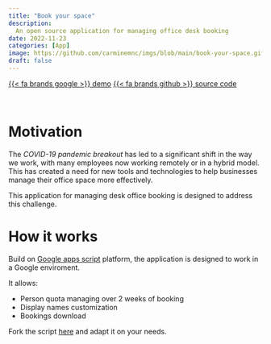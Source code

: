 ```yaml
---
title: "Book your space"
description: 
  An open source application for managing office desk booking  
date: 2022-11-23
categories: [App]
image: https://github.com/carminemnc/imgs/blob/main/book-your-space.gif?raw=true
draft: false
---
```


<style>
  body {
    background-image: url("../../imgs/articles_background.png");
    background-size: cover;
    background-position: center;
    background-attachment: fixed;
    background-repeat: no-repeat;
  }
</style>

[{{< fa brands google >}} demo](https://script.google.com/macros/s/AKfycbw7IDvU8-UN427sO_u5RLYf8kSGlOolFlrlPA_dk1Ha4H2MgACJn8H8j79t_YfKS1sJ/exec){.btn} [{{< fa brands github >}} source code](https://github.com/carminemnc/book-your-space){.btn}

<br>

# Motivation 

The *COVID-19 pandemic breakout* has led to a significant shift in the way we work, with many employees now working remotely or in a hybrid model. This has created a need for new tools and technologies to help businesses manage their office space more effectively.

This application for managing desk office booking is designed to address this challenge.

# How it works

Build on [Google apps script](https://www.google.com/script/start/) platform, the application is designed to work in a Google enviroment.

It allows: 

- Person quota managing over 2 weeks of booking
- Display names customization
- Bookings download

Fork the script [here](https://script.google.com/home/projects/12VbFZv2Shpnam4G04BiCxsW5403jJBHFXC18PMEfaZhNiIujAW89ecri/edit) and adapt it on your needs.



